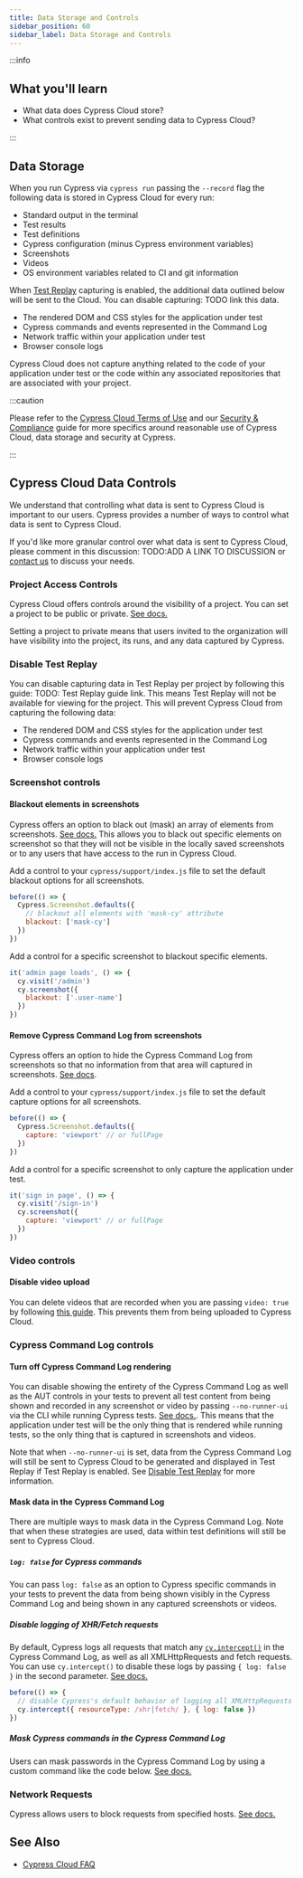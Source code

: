 ```yaml
---
title: Data Storage and Controls
sidebar_position: 60
sidebar_label: Data Storage and Controls
---
```


:::info

## <Icon name="graduation-cap" /> What you'll learn

- What data does Cypress Cloud store?
- What controls exist to prevent sending data to Cypress Cloud?

:::

## Data Storage

When you run Cypress via `cypress run` passing the `--record` flag the following data is stored in Cypress Cloud for every run:

- Standard output in the terminal
- Test results
- Test definitions
- Cypress configuration (minus Cypress environment variables)
- Screenshots
- Videos
- OS environment variables related to CI and git information

When [Test Replay](#Test-Replay) capturing is enabled, the additional data outlined below will be sent to the Cloud. You can disable capturing: TODO link this data.

- The rendered DOM and CSS styles for the application under test
- Cypress commands and events represented in the Command Log
- Network traffic within your application under test
- Browser console logs

Cypress Cloud does not capture anything related to the code of your application under test or the code within any associated repositories that are associated with your project.

:::caution

Please refer to the [Cypress Cloud Terms of Use](https://cloud.cypress.io/terms-of-use) and our [Security & Compliance](https://www.cypress.io/security/) guide for more specifics around reasonable use of Cypress Cloud, data storage and security at Cypress.

:::

## Cypress Cloud Data Controls

We understand that controlling what data is sent to Cypress Cloud is important to our users. Cypress provides a number of ways to control what data is sent to Cypress Cloud.

If you'd like more granular control over what data is sent to Cypress Cloud, please comment in this discussion: TODO:ADD A LINK TO DISCUSSION or [contact us](https://www.cypress.io/contact/) to discuss your needs.

### Project Access Controls

Cypress Cloud offers controls around the visibility of a project. You can set a project to be public or private. [See docs.](/guides/cloud/account-management/projects#Public-vs-Private)

Setting a project to private means that users invited to the organization will have visibility into the project, its runs, and any data captured by Cypress.

### Disable Test Replay

You can disable capturing data in Test Replay per project by following this guide: TODO: Test Replay guide link. This means Test Replay will not be available for viewing for the project. This will prevent Cypress Cloud from capturing the following data:

- The rendered DOM and CSS styles for the application under test
- Cypress commands and events represented in the Command Log
- Network traffic within your application under test
- Browser console logs

### Screenshot controls 

#### Blackout elements in screenshots

Cypress offers an option to black out (mask) an array of elements from screenshots. [See docs.](/api/commands/screenshot#Arguments) This allows you to black out specific elements on screenshot so that they will not be visible in the locally saved screenshots or to any users that have access to the run in Cypress Cloud.

Add a control to your `cypress/support/index.js` file to set the default blackout options for all screenshots.

```js 
before(() => {
  Cypress.Screenshot.defaults({
    // blackout all elements with 'mask-cy' attribute
    blackout: ['mask-cy']
  })
})
```

Add a control for a specific screenshot to blackout specific elements.

```js
it('admin page loads', () => {
  cy.visit('/admin')
  cy.screenshot({
    blackout: ['.user-name']
  })
})
```

#### Remove Cypress Command Log from screenshots 

Cypress offers an option to hide the Cypress Command Log from screenshots so that no information from that area will captured in screenshots. [See docs](/api/commands/screenshot#Arguments).

Add a control to your `cypress/support/index.js` file to set the default capture options for all screenshots.

```js 
before(() => {
  Cypress.Screenshot.defaults({
    capture: 'viewport' // or fullPage
  })
})
```

Add a control for a specific screenshot to only capture the application under test.

```js
it('sign in page', () => {
  cy.visit('/sign-in')
  cy.screenshot({
    capture: 'viewport' // or fullPage
  })
})
```

### Video controls 

#### Disable video upload

You can delete videos that are recorded when you are passing `video: true` by following [this guide](guides/guides/screenshots-and-videos#Control-which-videos-to-keep-and-upload-to-Cypress-Cloud). This prevents them from being uploaded to Cypress Cloud.

### Cypress Command Log controls 

#### Turn off Cypress Command Log rendering

You can disable showing the entirety of the Cypress Command Log as well as the AUT controls in your tests to prevent all test content from being shown and recorded in any screenshot or video by passing `--no-runner-ui` via the CLI while running Cypress tests. [See docs.](/guides/guides/command-line#Options). This means that the application under test will be the only thing that is rendered while running tests, so the only thing that is captured in screenshots and videos. 

Note that when `--no-runner-ui` is set, data from the Cypress Command Log will still be sent to Cypress Cloud to be generated and displayed in Test Replay if Test Replay is enabled. See [Disable Test Replay](#Disable-Test-Replay) for more information.

#### Mask data in the Cypress Command Log

There are multiple ways to mask data in the Cypress Command Log. Note that when these strategies are used, data within test definitions will still be sent to Cypress Cloud.

##### `log: false` for Cypress commands

You can pass `log: false` as an option to Cypress specific commands in your tests to prevent the data from being shown visibly in the Cypress Command Log and being shown in any captured screenshots or videos.

##### Disable logging of XHR/Fetch requests

By default, Cypress logs all requests that match any [`cy.intercept()`](/api/commands/intercept) in the Cypress Command Log, as well as all XMLHttpRequests and fetch requests. You can use `cy.intercept()` to disable these logs by passing `{ log: false }` in the second parameter. [See docs.](/api/commands/intercept#Disabling-logs-for-a-request)

```js 
before(() => {
  // disable Cypress's default behavior of logging all XMLHttpRequests and fetches
  cy.intercept({ resourceType: /xhr|fetch/ }, { log: false })
})
```

##### Mask Cypress commands in the Cypress Command Log

Users can mask passwords in the Cypress Command Log by using a custom command like the code below. [See docs.](/api/cypress-api/custom-commands#Overwrite-type-command)

<DocsImage src="/img/api/custom-commands/custom-command-type-masked-password.png" />

### Network Requests 

Cypress allows users to block requests from specified hosts. [See docs.](/guides/references/configuration#blockHosts)

<DocsImage
  src="/img/guides/references/v10/blocked-host.png"
  alt="Network tab of dev tools with analytics.js request selected and the response header highlighted"
/>

## See Also

- [Cypress Cloud FAQ](/faq/questions/cloud-faq)
